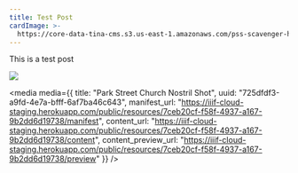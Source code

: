 ```yaml
---
title: Test Post
cardImage: >-
  https://core-data-tina-cms.s3.us-east-1.amazonaws.com/pss-scavenger-hunt/20240727_141437.jpg
---
```


This is a test post

![](https://core-data-tina-cms.s3.us-east-1.amazonaws.com/pss-scavenger-hunt/numbers.gif)

<media
  media={{
    title: "Park Street Church Nostril Shot",
    uuid: "725dfdf3-a9fd-4e7a-bfff-6af7ba46c643",
    manifest_url:
      "https://iiif-cloud-staging.herokuapp.com/public/resources/7ceb20cf-f58f-4937-a167-9b2dd6d19738/manifest",
    content_url:
      "https://iiif-cloud-staging.herokuapp.com/public/resources/7ceb20cf-f58f-4937-a167-9b2dd6d19738/content",
    content_preview_url:
      "https://iiif-cloud-staging.herokuapp.com/public/resources/7ceb20cf-f58f-4937-a167-9b2dd6d19738/preview"
  }}
/>
